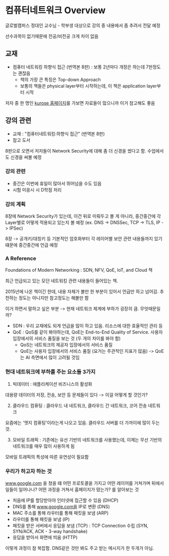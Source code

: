 # 컴퓨터네트워크 Overview

글로벌캠퍼스 정대인 교수님 - 학부생 대상으로 강의 중
내용에서 좀 추려서 전달 예정

선수과목이 없기때문에 전공/비전공 크게 차이 없음

## 교재

- 컴퓨터 네트워킹 하향식 접근 (번역본 8판) : 보통 2년마다 개정은 하는데 7판정도는 괜찮음
  - 책의 가장 큰 특징은 Top-down Approach
  - 보통의 책들은 physical layer부터 시작하는데, 이 책은 application layer부터 시작

저자 중 한 명인 [kurose 홈페이지](https://gaia.cs.umass.edu/kurose_ross/index.php)를 가보면 자료들이 많으니까 이거 참고해도 좋음

## 강의 관련

- 교재 : "컴퓨터네트워킹:하향식 접근" (번역본 8판)
- 참고 도서

8판으로 오면서 저자들이 Network Security에 대해 좀 더 신경을 썼다고 함. 수업에서도 신경을 써볼 예정

### 강의 관련

- 중간은 이번에 휴일이 많아서 뛰어넘을 수도 있음
- 시험 미응시 시 D학점 처리

### 강의 계획

8장에 Network Security가 있는데, 이건 뒤로 미뤄두고 볼 게 아니라, 중간중간에 각 Layer별로 어떻게 적용되고 있는지 볼 예정 (ex. DNS -> DNSSec, TCP -> TLS, IP -> IPSec)

8장 -> 공개키/대칭키 등 기본적인 암호화부터 각 레이어별 보안 관련 내용들까지 있기 떄문에 중간중간에 언급 예정

### A Reference

Foundations of Modern Networking : SDN, NFV, QoE, IoT, and Cloud 책

최근 언급되고 있는 모던 네트워킹 관련 내용들이 들어있는 책.

2015년에 나온 책이긴 한데, 내용 자체가 볼만 한 부분이 있어서 언급만 하고 넘어감. 추천하는 정도는 아니지만 참고정도는 해볼만 함

이거 하면서 말하고 싶은 부분 -> 현재 네트워크 체계에 부하가 굉장히 큼. 무엇때문일까?

- SDN : 우리 교재에도 되게 언급을 많이 하고 있음. 리소스에 대한 효율적인 관리 등
- QoE : QoS를 같이 봐야하는데, QoE는 End-to-End Quality of Service. 사용자 입장에서의 서비스 품질을 보는 것 (두 개의 차이를 봐야 함)
  - QoS는 네트워크의 제공자 입장에서의 서비스 품질
  - QoE는 사용자 입장에서의 서비스 품질 (요거는 주관적인 지표가 많음) -> QoE는 AI 측면에서 많이 고려될 것임

### 현대 네트워크에 부하를 주는 요소들 3가지

1. 빅데이터 : 애플리케이션 비즈니스의 활성화

대용량 데이터의 저장, 전송, 보안 등 문제들이 있다 -> 이걸 어떻게 할 것인가?

2. 클라우드 컴퓨팅 : 클라우드 내 네트워크, 클라우드 간 네트워크, 코어 전송 네트워크

요즘에는 '엣지 컴퓨팅'이라는게 나오고 있음. 클라우드 서버를 더 가까이에 많이 두는 것.

3. 모바일 트래픽 : 기존에는 유선 기반의 네트워크를 사용했는데, 이제는 무선 기반의 네트워크를 매우 많이 사용하게 됨

모바일 트래픽의 특성에 따른 유연성이 필요함

### 우리가 하고자 하는 것

www.google.com 을 쳤을 떄 어떤 프로토콜을 가지고 어떤 레이어를 거쳐가며 뒤에서 일들이 일어나나? 어떤 과정을 거쳐서 홈페이지가 떴는가? 를 알아보는 것

- 처음에 IP를 할당받아야 인터넷에 접근할 수 있음 (DHCP)
- DNS를 통해 www.google.com을 IP로 변환 (DNS)
- MAC 주소를 통해 라우터를 통해 패킷을 보냄 (ARP)
- 라우터를 통해 패킷을 보냄 (IP)
- 패킷을 받은 서버에서 응답을 보냄 (TCP) : TCP Connection 수립 (SYN, SYN/ACK, ACK - 3-way handshake)
- 응답을 받아서 화면에 띄움 (HTTP)

이렇게 과정이 참 복잡함. DNS같은 것만 봐도 주고 받는 메시지가 한 두개가 아님.
